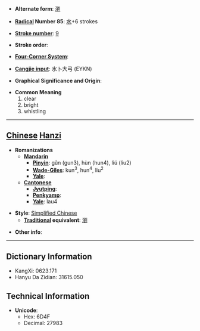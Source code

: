 * '''Alternate form''': [[瀏]]

* '''[[Wiktionary:Chinese radical index| Radical]] Number 85''': [[Wiktionary:Chinese radical index 水|水]]+6 strokes

* '''[[Wiktionary:Chinese total strokes index|Stroke number]]''': [[Wiktionary:Chinese total strokes index 9|9]]

* '''Stroke order''': 

* '''[[Wiktionary:Chinese four corner index|Four-Corner System]]''': 

* '''[[Wiktionary:Chinese Cangjie index|Cangjie input]]''': 水卜大弓 (EYKN)

* '''Graphical Significance and Origin''': 

* '''Common Meaning'''
*#clear
*# bright
*# whistling


----

== [[Chinese]] [[Hanzi]] ==

* '''Romanizations'''
** '''[[Mandarin]]'''
*** '''[[Pinyin]]''': gǔn (gun3), hùn (hun4), liú (liu2)
*** '''[[Wade-Giles]]''': kun<sup>3</sup>, hun<sup>4</sup>, liu<sup>2</sup>
*** '''[[Yale]]''': 
** '''[[Cantonese]]'''
*** '''[[Jyutping]]''':
*** '''[[Penkyamp]]''': 
*** '''[[Yale]]''': lau4

* '''Style''': [[Simplified Chinese]] 
** '''[[Traditional Chinese|Traditional]] equivalent''': [[瀏]]

* '''Other info''': 

----

== Dictionary Information ==

* KangXi: 0623.171
* Hanyu Da Zidian: 31615.050

== Technical Information ==

* '''Unicode''':
** Hex: 6D4F
** Decimal: 27983